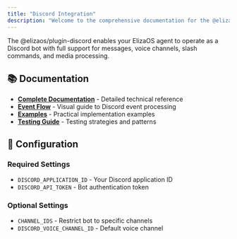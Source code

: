 ```yaml
---
title: "Discord Integration"
description: "Welcome to the comprehensive documentation for the @elizaos/plugin-discord package. This index provides organized access to all documentation resources."
---
```



The @elizaos/plugin-discord enables your ElizaOS agent to operate as a Discord bot with full support for messages, voice channels, slash commands, and media processing.

## 📚 Documentation

- **[Complete Documentation](./complete-documentation.mdx)** - Detailed technical reference
- **[Event Flow](./event-flow.mdx)** - Visual guide to Discord event processing
- **[Examples](./examples.mdx)** - Practical implementation examples
- **[Testing Guide](./testing-guide.mdx)** - Testing strategies and patterns

## 🔧 Configuration

### Required Settings
- `DISCORD_APPLICATION_ID` - Your Discord application ID
- `DISCORD_API_TOKEN` - Bot authentication token

### Optional Settings
- `CHANNEL_IDS` - Restrict bot to specific channels
- `DISCORD_VOICE_CHANNEL_ID` - Default voice channel